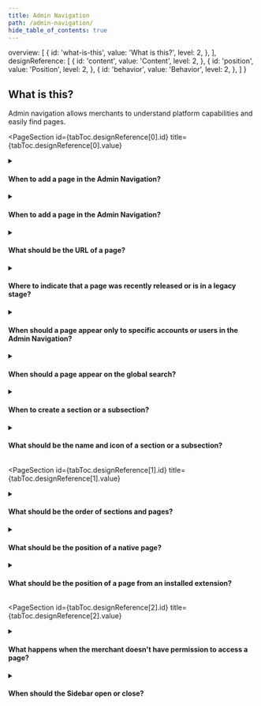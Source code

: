 ```yaml
---
title: Admin Navigation
path: /admin-navigation/
hide_table_of_contents: true
---
```




  overview: [
    {
      id: 'what-is-this',
      value: 'What is this?',
      level: 2,
    },
  ],
  designReference: [
    {
      id: 'content',
      value: 'Content',
      level: 2,
    },
    {
      id: 'position',
      value: 'Position',
      level: 2,
    },
    {
      id: 'behavior',
      value: 'Behavior',
      level: 2,
    },
  ]
}

<Page toc={tabToc} hasTabs>
<Panel id="overview">

<IntroSection>

## What is this?

Admin navigation allows merchants to understand platform capabilities and easily find pages.

</IntroSection>

</Panel>

<Panel id="designReference">

<PageSection
  id={tabToc.designReference[0].id}
  title={tabToc.designReference[0].value}
>

<details>
  <summary><h4>When to add a page in the Admin Navigation?</h4></summary>
  <div>
    <ul>
      <li>A page in the navigation should contain a single primary job. For example, everything related to managing discounts is accessed through the <em>Promotions</em> page and everything related to managing additional charges is accessed through the <em>Taxes</em> page.</li>
      <li>Add a page in the navigation only when it doesn't fit the scope of any existing primary job. This can be defined by conducting research to understand the purpose of the content for each user profile, since the same content can be used by people with different purposes. For example, in the CMS, it makes sense to separate pages for managing content, media, and translation.</li>
      <li>When the same content is used for different primary jobs, make sure to include shortcuts between pages so these specialized views don't impact the productivity of a single person conducting multiple jobs. For example, someone should be able to create a category through the product creation form.</li>
    </ul>
    <br />
    <strong>What to avoid:</strong><br /><br />
    <ul>
      <li>Don't create separate pages for objects related to the same primary job. For example, the <em>Shipping Strategy</em> page has tabs for <em>Policies</em>, <em>Loading Docks</em>, and <em>Warehouses</em>.</li>
      <li>Don't define primary jobs with a scope that is not common. For example, a CRUD (<em>Create, Read, Update, Delete</em>) operation usually includes creating, listing, editing, and deleting.</li>
      <li>Don't create separate pages for multiple ways of performing the same action. For example, <em>Export</em> and <em>Import</em> should be on the same page as <em>Edit</em> and <em>Create</em>.</li>
    </ul>
  </div>
</details>

<details>
  <summary><h4>When to add a page in the Admin Navigation?</h4></summary>
  <div>
    <ul>
      <li>Use nouns that describe the content and are commonly used by merchants. For example, use <em>Orders </em>instead of <em>Purchase Requests</em>.</li>
      <li>Use a precise title that is self-explanatory and complete on its own. For example, use <em>Security Findings</em> instead of <em>Security Center</em>.</li>
      <li>Use title case.</li>
      <li>Use a maximum of 18 characters in Portuguese, English, and Spanish. In other languages, follow the recommendations of the Localization team and truncate the text if necessary.</li>
      <li>Read the <a href="https://admin-ui.vercel.app/templates/getting-started/overview">Page Templates documentation</a> for more specific recommendations.</li>
    </ul>
    <br />
    <strong>What to avoid:</strong><br /><br />
    <ul>
      <li>Don't use redundant words. For example, avoid repeating the section title and using the words <em>Management</em> or <em>List</em>.</li>
      <li>Do not use internal jargon or trade names. For example, instead of <em>VTEX Shipping Network</em>, use <em>Carriers</em>.</li>
      <li>Don't use verbs. For example, use <em>Available Sellers </em>instead of <em>Find Sellers</em>.</li>
      <li>Don't use punctuation.</li>
      <li>Don't use personal pronouns.</li>
    </ul>
  </div>
</details>

<details>
  <summary><h4>What should be the URL of a page?</h4></summary>
  <div>
    The title of the page should describe its content and should be used in its URL, its Title meta tag and in the Admin navigation.<br /><br />Read the <a href="https://admin-ui.vercel.app/templates/getting-started/overview">Page Templates documentation</a> for more specific recommendations.
  </div>
</details>

<details>
  <summary><h4>Where to indicate that a page was recently released or is in a legacy stage?</h4></summary>
  <div>
    <ul>
      <li>When a Beta page coexists with a page that contains the same functionality in general availability, add <em>(Beta)</em> after the name of the new page only in the Admin navigation.</li>
      <li>When there's a page associated with a legacy system that is not being evolved and already has a more modern alternative in general availability, add <em>(Legacy)</em> after the name of that page only in the Admin navigation.</li>
      <li>In addition to any suffix in the Admin navigation, the product stage of the page should always be communicated on the page itself. For example, through an Alert.</li>
    </ul>
    <br />
    <strong>What to avoid:</strong><br /><br />
    <ul>
      <li>Don't display a Modal that was not explicitly opened by the merchant.</li>
    </ul>
  </div>
</details>

<details>
  <summary><h4>When should a page appear only to specific accounts or users in the Admin Navigation?</h4></summary>
  <div>
    <ul>
      <li>Currently, it is not possible for a page to appear only for a specific user.</li>
      <li>Pages in general availability should appear in the navigation for all accounts, except for those that apply to specific business models or specific regions.</li>
    </ul>
  </div>
</details>

<details>
  <summary><h4>When should a page appear on the global search?</h4></summary>
  <div>
    Always. Any page in the Admin navigation should appear in the global search with the same name.
  </div>
</details>

<details>
  <summary><h4>When to create a section or a subsection?</h4></summary>
  <div>
  <p>The sidebar includes pages for commerce jobs that are divided in sections, and optionally in subsections. On the other hand, the pages in the profile menu are related to account and user management and are divided only into sections. Together, these groupings define the VTEX Admin and, therefore, need to be defined with a holistic view of the platform.</p>
  <p>A section should only be created when the pages that are planned don't fit any existing section and the definition of existing sections can't be expanded to include them. This is the definition of what the merchant can do in each section:</p>
    <ul>
      <li>Dashboards – analyze data of unified commerce and take informed decisions.</li>
      <li>Orders – manage several aspects of the orders, such as items, status, transactions, and subscription information.</li>
      <li>Catalog – manage the assortment of ecommerce products to be sold in their store, set up their capabilities, such as their categories, brands, and collections, define their price strategies, and control item supply.</li>
      <li>Promotions – define discounts offered to customers based on specific criteria and define additional percentage added to the price of a product.</li>
      <li>Storefront – define the user experience in their website, including publishing content to the storefront and defining the store search.</li>
      <li>Shipping – manage logistics such as its strategy, shipping and delivery rates, and pickup points.</li>
      <li>Marketplace – manage the operations related to their store as a marketplace or the connections with their store with external marketplaces.</li>
      <li>Apps – install and manage extensions to enhance their store experience or operations.</li>
      <li>Store settings – set up configurations applied to their store, storefront and how end customers interact with their ecommerce.</li>
      <li>User settings (Profile menu) – set up configurations applied to their user account.</li>
      <li>Account settings (Profile menu) – set up configurations applied to their store's account.</li>
    </ul>
    <p>If after fully considering existing sections there's still the need to create a new section, contact the Admin team.</p>
    <p>Subsections in the sidebar can be created by teams as a last resort to separate multiple pages related to a specific topic within a section. For example, the <em>Search</em> subsection groups <em>Relevance Rules</em> and <em>Synonyms</em> within the <em>Storefront</em> section.</p>
    <br />
    <strong>What to avoid:</strong><br /><br />
    <ul>
      <li>Don't create a section with the purpose of promoting or highlighting a product. Prefer sections that improve how most merchants navigate the Admin.</li>
      <li>Don't add too many pages to a section. Prefer sections with fewer than 10 pages, as a large number of pages can create scrolling and make navigation difficult for merchants.</li>
    </ul>
  </div>
</details>

<details>
  <summary><h4>What should be the name and icon of a section or a subsection?</h4></summary>
  <div>
  <p>Sections define the VTEX Admin and, therefore, need to be defined with a holistic view of the platform. If it is necessary to create a new section, contact the Admin team.</p>
    <ul>
      <li>Use a noun that describes the pages inside and is commonly used by merchants. For example, a section called <em>Catalog</em> or a subsection called <em>Search</em>.</li>
      <li>Use title case for sections and uppercase for subsections.</li>
      <li>Use a maximum of 16 characters for sections and 21 characters for subsections in Portuguese, English, and Spanish. In other languages, follow the recommendations of the Localization team and truncate the text if necessary with ellipsis and a Tooltip on hover.</li>
      <li>Choose a section icon that represents the name and is easily recognizable by merchants.</li>
    </ul>
    <br />
    <strong>What to avoid:</strong><br /><br />
    <ul>
      <li>Don't use redundant words. For example, the section that includes the <em>Products </em>page is called <em>Catalog</em>.</li>
      <li>Don't use internal jargon or marketing names. For example, use <em>Search</em> instead of <em>VTEX Intelligent Search</em>.</li>
      <li>Don't use abbreviations. For example, instead of <em>OMS</em>, use <em>Orders</em>.</li>
      <li>Don't use punctuation.</li>
      <li>Don't use personal pronouns.</li>
    </ul>
  </div>
</details>

</PageSection>

<PageSection
  id={tabToc.designReference[1].id}
  title={tabToc.designReference[1].value}
>

<details>
  <summary><h4>What should be the order of sections and pages?</h4></summary>
  <div>
  <p>If you need to reorder a page, please contact the Admin team.</p>
    <ul>
      <li>Conduct research to determine the best way to order items For example, the <em>Categories </em>page should be placed before the <em>Brands</em> page if it's more visited.</li>
      <li>Position pages related to the same content together. For example, <em>Categories</em> and <em>Brands</em> would be positioned below <em>Products</em>.</li>
      <li>Position a pages being tested just below the related page that is currently in general availability, when applicable. For example, <em>Content (Beta)</em> should be positioned just below <em>Site Editor</em>.</li>
      <li>Pages within subsections should be placed at the end of the section.</li>
    </ul>
  </div>
</details>

<details>
  <summary><h4>What should be the position of a native page?</h4></summary>
  <div>
  <p>The sidebar includes pages for commerce jobs that are divided in sections, and optionally in subsections. On the other hand, the pages in the profile menu are related to account and user management and are divided only into sections.</p>
  <p>To understand the scope of existing sidebar subsections, reach out to the responsible teams. To determine which section best represents a page, consider this definition of what the merchant can do in each section:</p>
    <ul>
      <li>Dashboards – analyze data of unified commerce and take informed decisions.</li>
      <li>Orders – manage several aspects of the orders, such as items, status, transactions, and subscription information.</li>
      <li>Catalog – manage the assortment of ecommerce products to be sold in their store, set up their capabilities, such as their categories, brands, and collections, define their price strategies, and control item supply.</li>
      <li>Promotions – define discounts offered to customers based on specific criteria and define additional percentage added to the price of a product.</li>
      <li>Storefront – define the user experience in their website, including publishing content to the storefront and defining the store search.</li>
      <li>Shipping – manage logistics such as its strategy, shipping and delivery rates, and pickup points.</li>
      <li>Marketplace – manage the operations related to their store as a marketplace or the connections with their store with external marketplaces.</li>
      <li>Apps – install and manage extensions to enhance their store experience or operations.</li>
      <li>Store settings – set up configurations applied to their store, storefront and how end customers interact with their ecommerce.</li>
      <li>User settings (Profile menu) – set up configurations applied to their user account.</li>
      <li>Account settings (Profile menu) – set up configurations applied to their store's account.</li>
    </ul>
  </div>
</details>

<details>
  <summary><h4>What should be the position of a page from an installed extension?</h4></summary>
  <div>
    <ul>
      <li>An extension should only have one page and its title should be the extension name. If the extension has multiple flows, include internal navigation such as Tabs.</li>
      <li>The settings of any extension should be defined in its manifesto and should be edited only through the page for managing Installed apps.</li>
      <li>When the extension complements a native page, position its page at the end of the section or subsection where the native page is located. For example, <em>A/B Tests</em> is a page below <em>Content</em> in the <em>Storefront</em> section.</li>
      <li>If the extension doesn't complement a native page, position its page in the <em>Extensions</em> section.</li>
    </ul>
    <br />
    <strong>What to avoid:</strong><br /><br />
    <ul>
      <li>Don't add a section or subsection specifically for an extension.</li>
      <li>Don't position the page of an extension between two native pages. For example, don't place the page of a "Kit Look" extension between the <em>Products</em> page and the <em>Categories</em> page.</li>
    </ul>
  </div>
</details>

</PageSection>

<PageSection
  id={tabToc.designReference[2].id}
  title={tabToc.designReference[2].value}
>

<details>
  <summary><h4>What happens when the merchant doesn't have permission to access a page?</h4></summary>
  <div>
  <p>The page continues to appear in the navigation but it leads the merchant to an Admin error screen that informs them they don't have permission.</p><br />
  <p>However, for this behavior to work, the <code>LMProductID</code> property must be defined in the <code>navigation.json</code> file that defines the Admin page.</p>
  </div>
</details>

<details>
  <summary><h4>When should the Sidebar open or close?</h4></summary>
  <div>
    <p>Every time the merchant logs in and starts a session in the Admin, the Sidebar starts in an open state. By touching on the menu icon in the top left corner of the screen, the merchant can toggle between a closed and an open sidebar.</p>
    <br />
    <strong>What to avoid:</strong><br /><br />
    <p>Don't close or open the Sidebar without explicit user action.</p>
  </div>
</details>

</PageSection>

</Panel>
</Page>